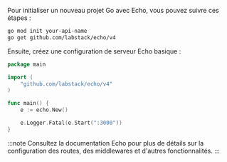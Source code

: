 Pour initialiser un nouveau projet Go avec Echo, vous pouvez suivre ces étapes :

```bash
go mod init your-api-name
go get github.com/labstack/echo/v4
```

Ensuite, créez une configuration de serveur Echo basique :

```go title="main.go"
package main

import (
    "github.com/labstack/echo/v4"
)

func main() {
    e := echo.New()

    e.Logger.Fatal(e.Start(":3000"))
}
```

:::note
Consultez la documentation Echo pour plus de détails sur la configuration des routes, des middlewares et d'autres fonctionnalités.
:::
